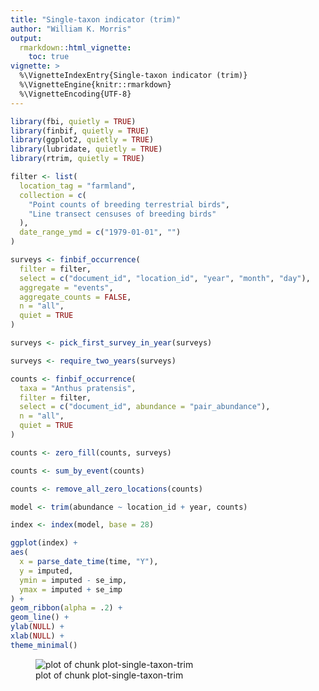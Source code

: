 ```yaml
---
title: "Single-taxon indicator (trim)"
author: "William K. Morris"
output: 
  rmarkdown::html_vignette:
    toc: true
vignette: >
  %\VignetteIndexEntry{Single-taxon indicator (trim)}
  %\VignetteEngine{knitr::rmarkdown}
  %\VignetteEncoding{UTF-8}
---
```





```r
library(fbi, quietly = TRUE)
library(finbif, quietly = TRUE)
library(ggplot2, quietly = TRUE)
library(lubridate, quietly = TRUE)
library(rtrim, quietly = TRUE)
```


```r
filter <- list(
  location_tag = "farmland",
  collection = c(
    "Point counts of breeding terrestrial birds",
    "Line transect censuses of breeding birds"
  ),
  date_range_ymd = c("1979-01-01", "")
)
```


```r
surveys <- finbif_occurrence(
  filter = filter,
  select = c("document_id", "location_id", "year", "month", "day"),
  aggregate = "events",
  aggregate_counts = FALSE,
  n = "all",
  quiet = TRUE
)
```


```r
surveys <- pick_first_survey_in_year(surveys)

surveys <- require_two_years(surveys)
```


```r
counts <- finbif_occurrence(
  taxa = "Anthus pratensis",
  filter = filter,
  select = c("document_id", abundance = "pair_abundance"),
  n = "all",
  quiet = TRUE
)
```


```r
counts <- zero_fill(counts, surveys)

counts <- sum_by_event(counts)

counts <- remove_all_zero_locations(counts)
```


```r
model <- trim(abundance ~ location_id + year, counts)
```


```r
index <- index(model, base = 28)
```


```r
ggplot(index) +
aes(
  x = parse_date_time(time, "Y"),
  y = imputed,
  ymin = imputed - se_imp,
  ymax = imputed + se_imp
) +
geom_ribbon(alpha = .2) +
geom_line() +
ylab(NULL) +
xlab(NULL) +
theme_minimal()
```

![plot of chunk plot-single-taxon-trim](figure/plot-single-taxon-trim-1.png)
